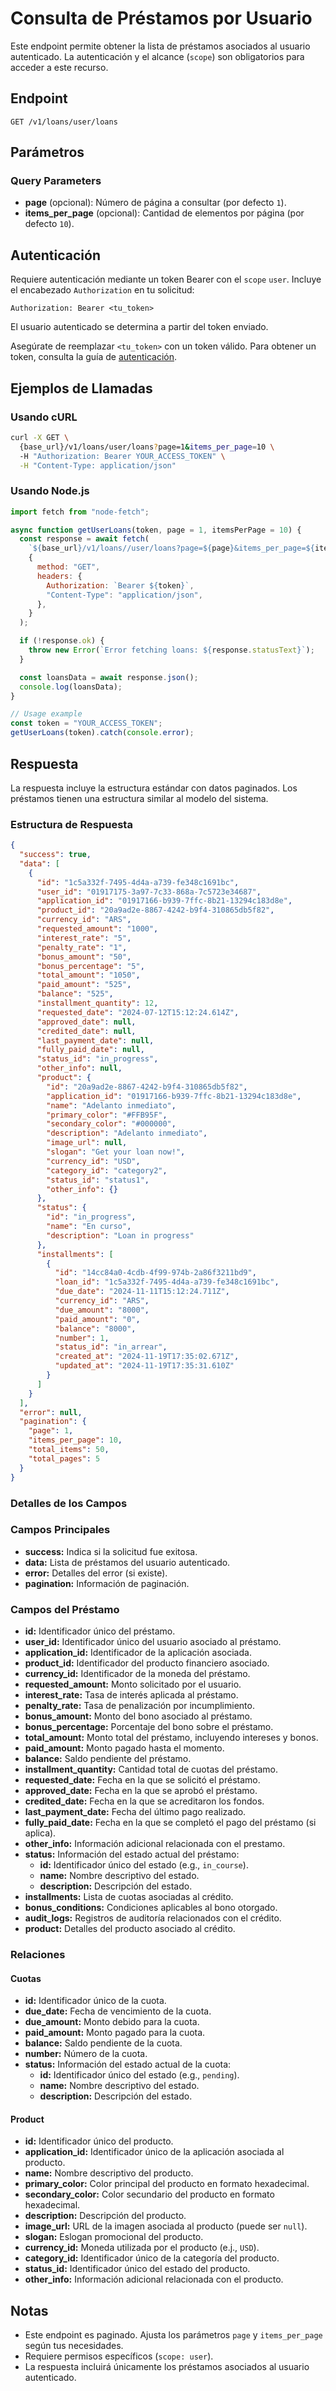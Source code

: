 # Consulta de Préstamos por Usuario

Este endpoint permite obtener la lista de préstamos asociados al usuario autenticado. La autenticación y el alcance (`scope`) son obligatorios para acceder a este recurso.

## Endpoint

`GET /v1/loans/user/loans`

## Parámetros

### Query Parameters

- **page** (opcional): Número de página a consultar (por defecto `1`).
- **items_per_page** (opcional): Cantidad de elementos por página (por defecto `10`).

## Autenticación

Requiere autenticación mediante un token Bearer con el `scope` `user`. Incluye el encabezado `Authorization` en tu solicitud:

```http
Authorization: Bearer <tu_token>
```

El usuario autenticado se determina a partir del token enviado.

Asegúrate de reemplazar `<tu_token>` con un token válido. Para obtener un token, consulta la guía de [autenticación](/docs/authentication/).

## Ejemplos de Llamadas

### Usando cURL

```bash
curl -X GET \
  {base_url}/v1/loans/user/loans?page=1&items_per_page=10 \
  -H "Authorization: Bearer YOUR_ACCESS_TOKEN" \
  -H "Content-Type: application/json"
```

### Usando Node.js

```javascript
import fetch from "node-fetch";

async function getUserLoans(token, page = 1, itemsPerPage = 10) {
  const response = await fetch(
    `${base_url}/v1/loans//user/loans?page=${page}&items_per_page=${itemsPerPage}`,
    {
      method: "GET",
      headers: {
        Authorization: `Bearer ${token}`,
        "Content-Type": "application/json",
      },
    }
  );

  if (!response.ok) {
    throw new Error(`Error fetching loans: ${response.statusText}`);
  }

  const loansData = await response.json();
  console.log(loansData);
}

// Usage example
const token = "YOUR_ACCESS_TOKEN";
getUserLoans(token).catch(console.error);
```

## Respuesta

La respuesta incluye la estructura estándar con datos paginados. Los préstamos tienen una estructura similar al modelo del sistema.

### Estructura de Respuesta

```json
{
  "success": true,
  "data": [
    {
      "id": "1c5a332f-7495-4d4a-a739-fe348c1691bc",
      "user_id": "01917175-3a97-7c33-868a-7c5723e34687",
      "application_id": "01917166-b939-7ffc-8b21-13294c183d8e",
      "product_id": "20a9ad2e-8867-4242-b9f4-310865db5f82",
      "currency_id": "ARS",
      "requested_amount": "1000",
      "interest_rate": "5",
      "penalty_rate": "1",
      "bonus_amount": "50",
      "bonus_percentage": "5",
      "total_amount": "1050",
      "paid_amount": "525",
      "balance": "525",
      "installment_quantity": 12,
      "requested_date": "2024-07-12T15:12:24.614Z",
      "approved_date": null,
      "credited_date": null,
      "last_payment_date": null,
      "fully_paid_date": null,
      "status_id": "in_progress",
      "other_info": null,
      "product": {
        "id": "20a9ad2e-8867-4242-b9f4-310865db5f82",
        "application_id": "01917166-b939-7ffc-8b21-13294c183d8e",
        "name": "Adelanto inmediato",
        "primary_color": "#FFB95F",
        "secondary_color": "#000000",
        "description": "Adelanto inmediato",
        "image_url": null,
        "slogan": "Get your loan now!",
        "currency_id": "USD",
        "category_id": "category2",
        "status_id": "status1",
        "other_info": {}
      },
      "status": {
        "id": "in_progress",
        "name": "En curso",
        "description": "Loan in progress"
      },
      "installments": [
        {
          "id": "14cc84a0-4cdb-4f99-974b-2a86f3211bd9",
          "loan_id": "1c5a332f-7495-4d4a-a739-fe348c1691bc",
          "due_date": "2024-11-11T15:12:24.711Z",
          "currency_id": "ARS",
          "due_amount": "8000",
          "paid_amount": "0",
          "balance": "8000",
          "number": 1,
          "status_id": "in_arrear",
          "created_at": "2024-11-19T17:35:02.671Z",
          "updated_at": "2024-11-19T17:35:31.610Z"
        }
      ]
    }
  ],
  "error": null,
  "pagination": {
    "page": 1,
    "items_per_page": 10,
    "total_items": 50,
    "total_pages": 5
  }
}
```

### Detalles de los Campos

### Campos Principales

- **success:** Indica si la solicitud fue exitosa.
- **data:** Lista de préstamos del usuario autenticado.
- **error:** Detalles del error (si existe).
- **pagination:** Información de paginación.

### Campos del Préstamo

- **id:** Identificador único del préstamo.
- **user_id:** Identificador único del usuario asociado al préstamo.
- **application_id:** Identificador de la aplicación asociada.
- **product_id:** Identificador del producto financiero asociado.
- **currency_id:** Identificador de la moneda del préstamo.
- **requested_amount:** Monto solicitado por el usuario.
- **interest_rate:** Tasa de interés aplicada al préstamo.
- **penalty_rate:** Tasa de penalización por incumplimiento.
- **bonus_amount:** Monto del bono asociado al préstamo.
- **bonus_percentage:** Porcentaje del bono sobre el préstamo.
- **total_amount:** Monto total del préstamo, incluyendo intereses y bonos.
- **paid_amount:** Monto pagado hasta el momento.
- **balance:** Saldo pendiente del préstamo.
- **installment_quantity:** Cantidad total de cuotas del préstamo.
- **requested_date:** Fecha en la que se solicitó el préstamo.
- **approved_date:** Fecha en la que se aprobó el préstamo.
- **credited_date:** Fecha en la que se acreditaron los fondos.
- **last_payment_date:** Fecha del último pago realizado.
- **fully_paid_date:** Fecha en la que se completó el pago del préstamo (si aplica).
- **other_info:** Información adicional relacionada con el prestamo.
- **status:** Información del estado actual del préstamo:
  - **id:** Identificador único del estado (e.g., `in_course`).
  - **name:** Nombre descriptivo del estado.
  - **description:** Descripción del estado.
- **installments:** Lista de cuotas asociadas al crédito.
- **bonus_conditions:** Condiciones aplicables al bono otorgado.
- **audit_logs:** Registros de auditoría relacionados con el crédito.
- **product:** Detalles del producto asociado al crédito.

### Relaciones

#### Cuotas

- **id:** Identificador único de la cuota.
- **due_date:** Fecha de vencimiento de la cuota.
- **due_amount:** Monto debido para la cuota.
- **paid_amount:** Monto pagado para la cuota.
- **balance:** Saldo pendiente de la cuota.
- **number:** Número de la cuota.
- **status:** Información del estado actual de la cuota:
  - **id:** Identificador único del estado (e.g., `pending`).
  - **name:** Nombre descriptivo del estado.
  - **description:** Descripción del estado.

#### Product

- **id:** Identificador único del producto.
- **application_id:** Identificador único de la aplicación asociada al producto.
- **name:** Nombre descriptivo del producto.
- **primary_color:** Color principal del producto en formato hexadecimal.
- **secondary_color:** Color secundario del producto en formato hexadecimal.
- **description:** Descripción del producto.
- **image_url:** URL de la imagen asociada al producto (puede ser `null`).
- **slogan:** Eslogan promocional del producto.
- **currency_id:** Moneda utilizada por el producto (e.j., `USD`).
- **category_id:** Identificador único de la categoría del producto.
- **status_id:** Identificador único del estado del producto.
- **other_info:** Información adicional relacionada con el producto.

## Notas

- Este endpoint es paginado. Ajusta los parámetros `page` y `items_per_page` según tus necesidades.
- Requiere permisos específicos (`scope: user`).
- La respuesta incluirá únicamente los préstamos asociados al usuario autenticado.
